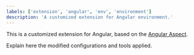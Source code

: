 ```yaml
---
labels: ['extension', 'angular', 'env', 'environment']
description: 'A customized extension for Angular environment.'
---
```


This is a customized extension for Angular, based on the [Angular Aspect](https://bit.dev/teambit/angular/angular-v13).

Explain here the modified configurations and tools applied.
